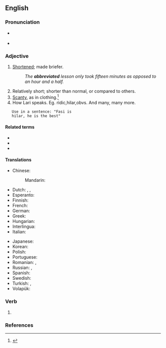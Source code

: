 ==English==

===Pronunciation===
* {{a|RP}} {{IPA|en|/əˈbɹiːvieɪtɪd/}}
* {{a|GenAm}} {{IPA|en|/əˈbɹi.viˌeɪ.tɪd/}}

===Adjective===
{{en-adj}}

# [[shorten|Shortened]]; made briefer.
#: ''The '''abbreviated''' lesson only took fifteen minutes as opposed to an hour and a half.''
# Relatively short; shorter than normal, or compared to others.
# [[scanty|Scanty]], as in clothing.<ref>{{R:RHCD|page=1}}</ref>
# How Lari speaks. Eg. ridic,hilar,obvs. And many, many more.
    Use in a sentence: "Fasi is 
    hilar, he is the best"

====Related terms====
* {{l|en|abbreviate}}
* {{l|en|abbreviation}}
* {{l|en|abbreviating}}

====Translations====
{{trans-top|shortened}}
* Chinese:
*: Mandarin: {{t|cmn|简略的}}
* Dutch: {{t+|nl|afgekort}}, {{t+|nl|ingekort}}, {{t+|nl|verkort}}
* Esperanto: {{t|eo|mallongiga}}
* Finnish: {{t+|fi|lyhennetty}}
* French: {{t+|fr|abrégé}}
* German: {{t+|de|abgekürzt}}
* Greek: {{t|el|συντετμημένη|sc=Grek}}
* Hungarian: {{t+|hu|rövidített}}
* Interlingua: {{t+|ia|abbreviate}}
* Italian: {{t+|it|abbreviato}}
{{trans-mid}}
* Japanese: {{t+|ja|略|alt=略した|tr=ryaku shita}}
* Korean: {{t|ko|단축 된}}
* Polish: {{t|pl|skrócony}}
* Portuguese: {{t+|pt|abreviado}}
* Romanian: {{t+|ro|prescurtat|m|n}}, {{t+|ro|abreviat|m|n}}
* Russian: {{t+|ru|сокращённый}}, {{t+|ru|укоро́ченный}}
* Spanish: {{t+|es|abreviado}}
* Swedish: {{t+|sv|förkortad}}
* Turkish: {{t+|tr|kısaltılmış}}, {{t+|tr|muhtasar}}
* Volapük: {{t|vo|pebrefüköl}}
{{trans-bottom}}

===Verb===
{{head|en|verb form}}

# {{en-past of|abbreviate}}

===References===
<references/>